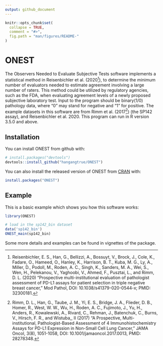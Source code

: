 ---
output: github_document
---

<!-- README.md is generated from README.Rmd. Please edit that file -->

```{r, include = FALSE}
knitr::opts_chunk$set(
  collapse = TRUE,
  comment = "#>",
  fig.path = "man/figures/README-"
)
```

# ONEST

The Observers Needed to Evaluate Subjective Tests software implements a statistical method in Reisenbichler et al. (2020^[Reisenbichler, E. S., Han, G., Bellizzi, A., Bossuyt, V., Brock, J., Cole, K., Fadare, O., Hameed, O., Hanley, K., Harrison, B. T., Kuba, M. G., Ly, A., Miller, D., Podoll, M., Roden, A. C., Singh, K., Sanders, M. A., Wei, S., Wen, H., Pelekanou, V., Yaghoobi, V., Ahmed, F., Pusztai, L., and Rimm, D. L. (2020) “Prospective multi-institutional evaluation of pathologist assessment of PD-L1 assays for patient selection in triple negative breast cancer," Mod Pathol, DOI: 10.1038/s41379-020-0544-x; PMID: 32300181.]), to determine the minimum number of evaluators needed to estimate agreement involving a large number of raters. This method could be utilized by regulatory agencies, such as the FDA, when evaluating agreement levels of a newly proposed subjective laboratory test. Input to the program should be binary(1/0) pathology data, where “0” may stand for negative and “1” for positive. The example datasets in this software are from Rimm et al. (2017^[Rimm, D. L., Han, G., Taube, J. M., Yi, E. S., Bridge, J. A., Flieder, D. B., Homer, R., West, W. W., Wu, H., Roden, A. C., Fujimoto, J., Yu, H., Anders, R., Kowalewski, A., Rivard, C., Rehman, J., Batenchuk, C., Burns, V., Hirsch, F. R., and Wistuba,, II (2017) “A Prospective, Multi-institutional, Pathologist-Based Assessment of 4 Immunohistochemistry Assays for PD-L1 Expression in Non-Small Cell Lung Cancer," JAMA Oncol, 3(8), 1051-1058, DOI: 10.1001/jamaoncol.2017.0013, PMID: 28278348.]) (the SP142 assay), and  Reisenbichler et al. 2020. This program can run in R version 3.5.0 and above.



## Installation

You can install ONEST from github with:

```{r gh-installation, eval = FALSE}
# install.packages("devtools")
devtools::install_github("hangangtrue/ONEST")
```

You can also install the released version of ONEST from [CRAN](https://CRAN.R-project.org) with:

``` r
install.packages("ONEST")
```

## Example

This is a basic example which shows you how this software works:

```{r example}
library(ONEST)

# load in the sp142_bin dataset
data('sp142_bin')
ONEST_main(sp142_bin)
```

Some more details and examples can be found in vignettes of the package.
